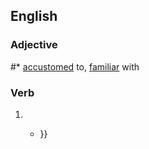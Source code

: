 ==English==

===Adjective===
{{en-adj}}
#* [[accustomed]] to, [[familiar]] with {{quote-book|1=en|title=The Story of Ain't: America, Its Language, and the Most Controversial Dictionary Ever Published|author=David Skinner|publisher=HarperCollins|year=2012|page=34|text=The wide-eyed seamstress became '''acculturated''' to the fast living of guys and dolls}}

===Verb===
{{head|en|verb form}}

# {{en-past of|acculturate}}
#* {{quote-journal|1=en|year=2021|author=Dimitra S. Mouliou|author2=Konstantinos I. Gourgoulianis|title=False-positive and false-negative COVID-19 cases: respiratory prevention and management strategies, vaccination, and further perspectives|journal=[[w:Expert Review of Respiratory Medicine|Expert Review of Respiratory Medicine]]|url=https://www.ncbi.nlm.nih.gov/pmc/articles/PMC8074645/|doi=10.1080/17476348.2021.1917389|pmid=33896332|page=1–10|text=It is speculated that, in the near future, communities will have '''acculturated''' SARS-CoV-2 and its mutants {{...}}}}